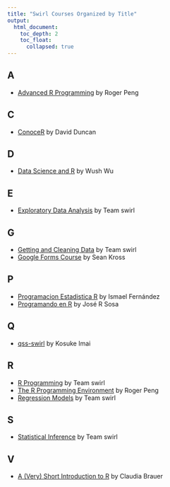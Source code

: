 ```yaml
---
title: "Swirl Courses Organized by Title"
output:
  html_document:
    toc_depth: 2
    toc_float:
      collapsed: true
---
```


## A

- [Advanced R Programming](arp.html) by Roger Peng

## C

- [ConoceR](conocer.html) by David Duncan

## D

- [Data Science and R](dsandr.html) by Wush Wu

## E

- [Exploratory Data Analysis](eda.html) by Team swirl

## G

- [Getting and Cleaning Data](getclean.html) by Team swirl
- [Google Forms Course](gfc.html) by Sean Kross

## P

- [Programacion Estadistica R](estadistica.html) by Ismael Fernández
- [Programando en R](programando.html) by José R Sosa

## Q

- [qss-swirl](qss.html) by Kosuke Imai

## R

- [R Programming](rprog.html) by Team swirl
- [The R Programming Environment](rpe.html) by Roger Peng
- [Regression Models](regmod.html) by Team swirl

## S

- [Statistical Inference](statinf.html) by Team swirl

## V

- [A (Very) Short Introduction to R](A_(very)_short_introduction_to_R.html) by Claudia Brauer